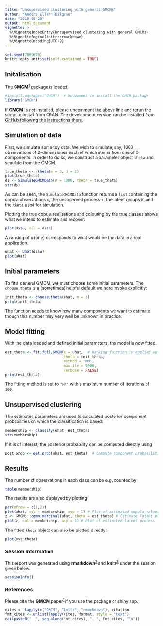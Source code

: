 ```yaml
---
title: "Unsupervised clustering with general GMCMs"
author: "Anders Ellern Bilgrau"
date: "2019-08-28"
output: html_document
vignette: >
  %\VignetteIndexEntry{Unsupervised clustering with general GMCMs}
  %\VignetteEngine{knitr::rmarkdown}
  %\VignetteEncoding{UTF-8}
---
```


```r
set.seed(7869670)
knitr::opts_knit$set(self.contained = TRUE)
```


## Initalisation
The **GMCM**^[1][1]^ package is loaded.

```r
#install.packages("GMCM")  # Uncomment to install the GMCM package
library("GMCM")
```

If **GMCM** is *not* installed, please uncomment the above line and rerun the script to install from CRAN.
The development version can be installed from [GitHub following the instructions there](https://github.com/AEBilgrau/GMCM).


## Simulation of data
First, we simulate some toy data. We wish to simulate, say, 1000 observations of 2-dimensiones each of which stems from one of 3 components.
In order to do so, we construct a parameter object `theta` and simulate from the GMCM.

```r
true_theta <- rtheta(m = 3, d = 2)
plot(true_theta)
ds <- SimulateGMCMData(n = 1000, theta = true_theta)
str(ds)
```

As can be seen, the `SimulateGMCMData` function returns a `list` containing the copula observations `u`, the unobserved process `z`, the latent groups `K`, and the `theta` used for simulation.

Plotting the true copula realisations and colouring by the true classes shows what we intend to estimate and recover:

```r
plot(ds$u, col = ds$K)
```

A ranking of `u` (or `z`) corresponds to what would be the data in a real application.

```r
uhat <- Uhat(ds$u)
plot(uhat)
```


## Initial parameters
To fit a general GMCM, we must choose some initial parameters. The `choose.theta` is a (sometimes) helpful default we here invoke explicitly:

```r
init_theta <- choose.theta(uhat, m = 3)
print(init_theta)
```

The function needs to know how many components we want to estimate though this number may very well be unknown in practice.


## Model fitting
With the data loaded and defined initial parameters, the model is now fitted.

```r
est_theta <- fit.full.GMCM(u = uhat,  # Ranking function is applied automatically
                           theta = init_theta,
                           method = "NM",
                           max.ite = 5000,
                           verbose = FALSE)
print(est_theta)
```

The fitting method is set to `"NM"` with a maximum number of iterations of `100`.


## Unsupervised clustering
The estimated parameters are used to calculated posterior component probabilities on which the classification is based:

```r
membership <- classify(uhat, est_theta)
str(membership)
```

If it is of interest, the posterior probability can be computed directly using

```r
post_prob <- get.prob(uhat, est_theta)  # Compute component probabilities
```

## Results
The number of observations in each class can be e.g. counted by

```r
table(membership)
```

The results are also displayed by plotting

```r
par(mfrow = c(1,2))
plot(uhat, col = membership, asp = 1) # Plot of estimated copula values
z <- GMCM:::qgmm.marginal(uhat, theta = est_theta) # Estimate latent process
plot(z, col = membership, asp = 1) # Plot of estimated latent process
```

The fitted `theta` object can also be plotted directly:

```r
plot(est_theta)
```


### Session information
This report was generated using **rmarkdown**^[2][2]^ and **knitr**^[3][3]^ under the session
given below.

```r
sessionInfo()
```

### References
Please cite the **GMCM** paper^[1][1]^ if you use the package or shiny app.

```r
cites <- lapply(c("GMCM", "knitr", "rmarkdown"), citation)
fmt_cites <- unlist(lapply(cites, format, style = "text"))
cat(paste0("  ", seq_along(fmt_cites), ". ", fmt_cites, "\n"))
```

[1]: http://doi.org/10.18637/jss.v070.i02
[2]: https://bookdown.org/yihui/rmarkdown/parameterized-reports.html
[3]: https://yihui.name/knitr/demo/stitch/
